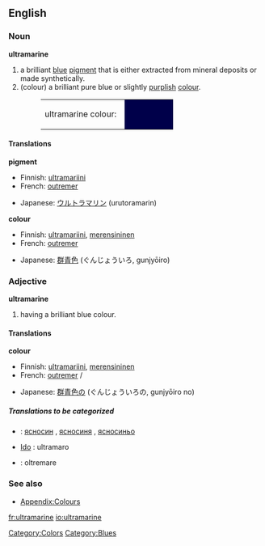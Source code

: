 {{Wikipedia}}
==English==

===Noun===
'''ultramarine'''

#a brilliant [[blue]] [[pigment]] that is either extracted from mineral deposits or made synthetically.
#(colour) a brilliant pure blue or slightly [[purple|purplish]] [[color|colour]].
#:<table><tr><td>ultramarine colour: &nbsp;</td><td bgcolor="#00004A" width="80">&nbsp; </td></tr></table>

====Translations====
'''pigment'''
{{top}}
*Finnish: [[ultramariini]]
*French: [[outremer]] {{m}}
{{mid}}
*Japanese: [[ウルトラマリン]] (urutoramarin)
{{bottom}}

'''colour'''
{{top}}
*Finnish: [[ultramariini]], [[merensininen]]
*French: [[outremer]] {{m}}
{{mid}}
*Japanese: [[群青色]] (ぐんじょういろ, gunjyōiro)
{{bottom}}

===Adjective===
'''ultramarine'''
#having a brilliant blue colour.

====Translations====
'''colour'''
{{top}}
*Finnish: [[ultramariini]], [[merensininen]]
*French: [[outremer]] {{m}}/{{f}}
{{mid}}
*Japanese: [[群青色]]の (ぐんじょういろの, gunjyōiro no)
{{bottom}}

=====Translations to be categorized=====
{{checktrans}}
<!--Remove this section once all of the translations below have been moved into the tables above.-->

*{{ttbc|Bulgarian}}: [[ясносин]] {{m}}, [[ясносиня]] {{f}}, [[ясносиньо]] {{n}}
* [[w:Ido|Ido]] : ultramaro
*{{ttbc|Italian}}: oltremare

===See also===
*[[Wiktionary_Appendix:Colours|Appendix:Colours]]

[[Category:Colors]]
[[Category:Blues]]

[[fr:ultramarine]]
[[io:ultramarine]]
